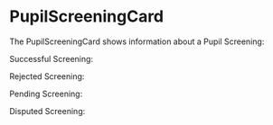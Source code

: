 
<Meta title="Screening/PupilScreeningCard" component={PupilScreeningCard} />

# PupilScreeningCard

The PupilScreeningCard shows information about a Pupil Screening:

Successful Screening:

<Story name="PupilScreeningCard / success">
    <PupilScreeningCard screening={{ status: 'success', createdAt: new Date(), invalidated: false }} />
</Story>

Rejected Screening:

<Story name="PupilScreeningCard / rejection">
    <PupilScreeningCard screening={{ status: 'rejection', createdAt: new Date(), invalidated: false }} />
</Story>

Pending Screening:

<Story name="PupilScreeningCard / pending">
    <PupilScreeningCard screening={{ status: 'pending', createdAt: new Date(), invalidated: false }} />
</Story>

Disputed Screening:

<Story name="PupilScreeningCard / dispute">
    <PupilScreeningCard screening={{ status: 'dispute', createdAt: new Date(), invalidated: false }} />
</Story>
